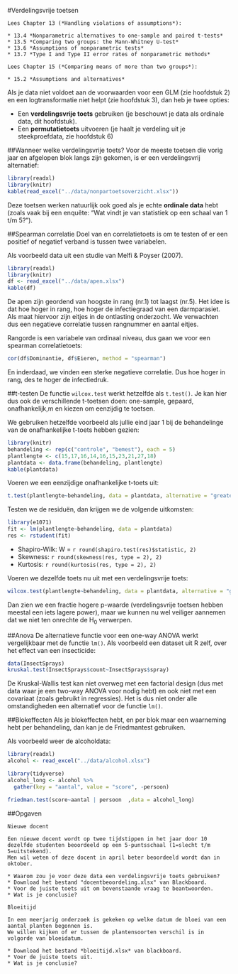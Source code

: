 #Verdelingsvrije toetsen

```block2

Lees Chapter 13 (*Handling violations of assumptions*):

* 13.4 *Nonparametric alternatives to one-sample and paired t-tests*
* 13.5 *Comparing two groups: the Mann-Whitney U-test*
* 13.6 *Assumptions of nonparametric tests*
* 13.7 *Type I and Type II error rates of nonparametric methods*

Lees Chapter 15 (*Comparing means of more than two groups*):

* 15.2 *Assumptions and alternatives*

```

Als je data niet voldoet aan de voorwaarden voor een GLM (zie hoofdstuk 2) en een logtransformatie niet helpt (zie hoofdstuk 3), dan heb je twee opties:

* Een **verdelingsvrije toets** gebruiken (je beschouwt je data als ordinale data, dit hoofdstuk).
* Een **permutatietoets** uitvoeren (je haalt je verdeling uit je steekproefdata, zie hoofdstuk 6)

##Wanneer welke verdelingsvrije toets?
Voor de meeste toetsen die vorig jaar en afgelopen blok langs zijn gekomen, is er een verdelingsvrij alternatief:

```r
library(readxl)
library(knitr)
kable(read_excel("../data/nonpartoetsoverzicht.xlsx"))

```

Deze toetsen werken natuurlijk ook goed als je echte **ordinale data** hebt (zoals vaak bij een enquête: "Wat vindt je van statistiek op een schaal van 1 t/m 5?").

##Spearman correlatie
Doel van en correlatietoets is om te testen of er een positief of negatief verband is tussen twee variabelen.

Als voorbeeld data uit een studie van Melfi & Poyser (2007).

```r
library(readxl)
library(knitr)
df <- read_excel("../data/apen.xlsx")
kable(df)

```

De apen zijn geordend van hoogste in rang (nr.1) tot laagst (nr.5).
Het idee is dat hoe hoger in rang, hoe hoger de infectiegraad van een darmparasiet.
Als maat hiervoor zijn eitjes in de ontlasting onderzocht.
We verwachten dus een negatieve correlatie tussen rangnummer en aantal eitjes.

Rangorde is een variabele van ordinaal niveau, dus gaan we voor een spearman correlatietoets:

```r
cor(df$Dominantie, df$Eieren, method = "spearman")
```
En inderdaad, we vinden een sterke negatieve correlatie.
Dus hoe hoger in rang, des te hoger de infectiedruk.


##t-testen
De functie `wilcox.test` werkt hetzelfde als `t.test()`.
Je kan hier dus ook de verschillende t-toetsen doen: one-sample, gepaard, onafhankelijk,m en kiezen om eenzijdig te toetsen.

We gebruiken hetzelfde voorbeeld als jullie eind jaar 1 bij de behandelinge van de onafhankelijke t-toets hebben gezien:

```r
library(knitr)
behandeling <- rep(c("controle", "bemest"), each = 5)
plantlengte <- c(15,17,16,14,16,15,23,21,27,18)
plantdata <- data.frame(behandeling, plantlengte)
kable(plantdata)

```

Voeren we een eenzijdige onafhankelijke t-toets uit:

```r
t.test(plantlengte~behandeling, data = plantdata, alternative = "greater")
```


Testen we de residuën, dan krijgen we de volgende uitkomsten:

```r
library(e1071)
fit <- lm(plantlengte~behandeling, data = plantdata)
res <- rstudent(fit)

```

* Shapiro-Wilk: W = `r round(shapiro.test(res)$statistic, 2)`
* Skewness: `r round(skewness(res, type = 2), 2)`
* Kurtosis: `r round(kurtosis(res, type = 2), 2)`

Voeren we dezelfde toets nu uit met een verdelingsvrije toets:

```r
wilcox.test(plantlengte~behandeling, data = plantdata, alternative = "greater")
```

Dan zien we een fractie hogere p-waarde (verdelingsvrije toetsen hebben meestal een iets lagere power), maar we kunnen nu wel veiliger aannemen dat we niet ten onrechte de H~0~ verwerpen.


##Anova
De alternatieve functie voor een one-way ANOVA werkt vergelijkbaar met de functie `lm()`.
Als voorbeeld een dataset uit R zelf, over het effect van een insecticide:

```r
data(InsectSprays)
kruskal.test(InsectSprays$count~InsectSprays$spray)

```

De Kruskal-Wallis test kan niet overweg met een factorial design (dus met data waar je een two-way ANOVA voor nodig hebt) en ook niet met een covariaat (zoals gebruikt in regressies).
Het is dus niet onder alle omstandigheden een alternatief voor de functie `lm()`.



##Blokeffecten
Als je blokeffecten hebt, en per blok maar een waarneming hebt per behandeling, dan kan je de Friedmantest gebruiken.

Als voorbeeld weer de alcoholdata:

```r
library(readxl)
alcohol <- read_excel("../data/alcohol.xlsx")
```

```r
library(tidyverse)
alcohol_long <- alcohol %>% 
  gather(key = "aantal", value = "score", -persoon)
```

```r
friedman.test(score~aantal | persoon  ,data = alcohol_long)
```

##Opgaven

```exercise
Nieuwe docent

Een nieuwe docent wordt op twee tijdstippen in het jaar door 10 dezelfde studenten beoordeeld op een 5-puntsschaal (1=slecht t/m 5=uitstekend).
Men wil weten of deze docent in april beter beoordeeld wordt dan in oktober.

* Waarom zou je voor deze data een verdelingsvrije toets gebruiken?
* Download het bestand "docentbeoordeling.xlsx" van Blackboard.
* Voor de juiste toets uit om bovenstaande vraag te beantwoorden.
* Wat is je conclusie?

```


```exercise
Bloeitijd

In een meerjarig onderzoek is gekeken op welke datum de bloei van een aantal planten begonnen is.
We willen kijken of er tussen de plantensoorten verschil is in volgorde van bloeidatum.

* Download het bestand *bloeitijd.xlsx* van blackboard.
* Voer de juiste toets uit.
* Wat is je conclusie?

```
